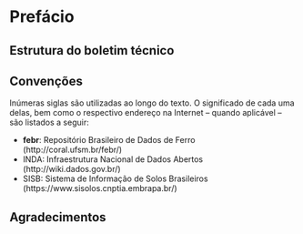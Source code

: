 # Prefácio {-}

\lipsum[1]

## Estrutura do boletim técnico {-}

\lipsum[1]

## Convenções {-}

Inúmeras siglas são utilizadas ao longo do texto. O significado de cada uma delas, bem como o respectivo 
endereço na Internet -- quando aplicável -- são listados a seguir:

* **febr**: Repositório Brasileiro de Dados de Ferro (http://coral.ufsm.br/febr/)
* INDA: Infraestrutura Nacional de Dados Abertos (http://wiki.dados.gov.br/)
* SISB: Sistema de Informação de Solos Brasileiros (https://www.sisolos.cnptia.embrapa.br/)

## Agradecimentos {-}

\lipsum[1]
